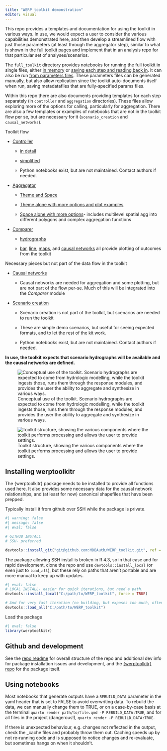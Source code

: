 ```yaml
---
title: "WERP toolkit demonstration"
editor: visual
---
```


This repo provides a templates and documentation for using the toolkit in various ways. In use, we would expect a user to consider the various capabilities demonstrated here, and then develop a streamlined flow with just those parameters (at least through the aggregator step), similar to what is shown in the [full toolkit pages](full_toolkit/full_toolkit_overview.qmd) and implement that in an analysis repo for that particular set of analyses/scenarios.

The `full_toolkit` directory provides notebooks for running the full toolkit in single files, either [in memory](full_toolkit/WERP_toolkit_in_memory) or [saving each step and reading back in](full_toolkit/WERP_toolkit_save_steps.qmd). It can also be run [from parameters files](full_toolkit/WERP_toolkit_params.qmd). These parameters files can be generated manually, but also allow replication since the toolkit auto-documents itself when run, saving metadatafiles that are fully-specified params files.

Within this repo there are also documents providing templates for each step separately (in `controller` and `aggregation` directories). These files allow exploring more of the options for calling, particularly for aggregation. There are also a few templates or examples of notebooks that are not in the toolkit flow per se, but are necessary for it (`scenario_creation` and `causal_networks`).

Toolkit flow

-   [Controller](controller/controller_overview.qmd)

    -   [in detail](controller/controller_ewr_stepthrough.qmd)

    -   [simplified](controller/controller_ewr_wrapped.qmd)

    -   Python notebooks exist, but are not maintained. Contact authors if needed.

-   [Aggregator](aggregator/aggregation_overview.qmd)

    -   [Theme and Space](aggregator/theme_space_agg.qmd)

    -   [Theme alone with more options and plot examples](aggregator/theme_agg.qmd)

    -   [Space alone with more options](aggregator/spatial_agg.qmd)- includes multilevel spatial agg into different polygons and complex aggregation functions

-   [Comparer](comparer/comparer_overview.qmd)

    -   [hydrographs](comparer/hydrographs.qmd)

    -   [bar](comparer/bar_plots.qmd), [line](comparer/line_plots.qmd), [maps](comparer/maps.qmd), and [causal networks](comparer/causal_plots.qmd) all provide plotting of outcomes from the toolkit

Necessary pieces but not part of the data flow in the toolkit

-   [Causal networks](causal_networks/causal_plots.qmd)

    -   Causal networks are needed for aggregation and some plotting, but are not part of the flow per-se. Much of this will be integrated into the *Comparer* module

-   [Scenario creation](scenario_creation/scenario_creation_more.qmd)

    -   Scenario creation is not part of the toolkit, but scenarios are needed to run the toolkit

    -   These are simple demo scenarios, but useful for seeing expected formats, and to let the rest of the kit work.

    -   Python notebooks exist, but are not maintained. Contact authors if needed.

**In use, the toolkit expects that scenario hydrographs will be available and the causal networks are defined.**

![Conceptual use of the toolkit. Scenario hydrographs are expected to come from hydrologic modelling, while the toolkit ingests those, runs them through the response modules, and provides the user the ability to aggregate and synthesize in various ways.](images/tktomgmt.jpg)

![Toolkit structure, showing the various components where the toolkit performs processing and allows the user to provide settings.](images/architecture.jpg)

## Installing werptoolkitr

The {werptoolkitr} package needs to be installed to provide all functions used here. It also provides some necessary data for the causal network relationships, and (at least for now) canonical shapefiles that have been prepped.

Typically install it from github over SSH while the package is private.

```r
#| warning: false
#| message: false
#| eval: false

# GITHUB INSTALL
# SSH- preferred

devtools::install_git("git@github.com:MDBAuth/WERP_toolkit.git", ref = 'master', force = TRUE, upgrade = 'ask')
```

The package allowing SSH install is broken in R 4.3, so in that case and for rapid development, clone the repo and use `devtools::install_local` (or even just to `load_all`), but these rely on paths that aren't portable and are more manual to keep up with updates.

```r
#| eval: false
# LOCAL INSTALL- easier for quick iterations, but need a path.
devtools::install_local("C:/path/to/WERP_toolkit", force = TRUE)

# And for very fast iteration (no building, but exposes too much, often)
devtools::load_all("C:/path/to/WERP_toolkit")
```

Load the package

```r
#| eval: false
library(werptoolkitr)
```

## Github and development

See the [repo readme](https://github.com/MDBAuth/WERP_toolkit_demo) for overall structure of the repo and additional dev info for package installation issues and development, and the [{werptoolkitr} repo](https://github.com/MDBAuth/WERP_toolkit) for the package itself.

## Using notebooks

Most notebooks that generate outputs have a `REBUILD_DATA` parameter in the yaml header that is set to FALSE to avoid overwriting data. To rebuild the data, we can manually change them to TRUE, or on a case-by-case basis at the terminal `quarto render path/to/file.qmd -P REBUILD_DATA:TRUE`, and for all files in the project (dangerous!), `quarto render -P REBUILD_DATA:TRUE`.

If there is unexpected behaviour, e.g. changes not reflected in the output, check the \_cache files and probably throw them out. Caching speeds up by not re-running code and is supposed to notice changes and re-evaluate, but sometimes hangs on when it shouldn't.
